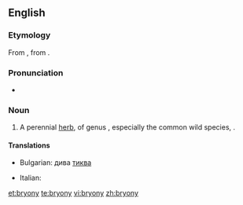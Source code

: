 {{also|Bryony}}
==English==
{{rfi}}
{{wikipedia}}
{{wikispecies|Bryonia}}
===Etymology===
From {{etyl|la|en}} {{m|la|bryōnia||bryony}}, from {{etyl|grc|en}} {{term|βρυωνία||bryony|tr=bruōnia|sc=polytonic|lang=grc}}.

===Pronunciation===
* {{IPA|/ˈbɹaɪəni/|lang=en}}

===Noun===
{{en-noun|~|bryonies}}

# A perennial [[herb]], of genus {{taxlink|Bryonia|genus}}, especially the common wild species, {{taxlink|Bryonia dioica|species}}.

====Translations====
{{trans-top|herb of ''Bryonia''}}
* Bulgarian: дива [[тиква]]
{{trans-mid}}
* Italian: {{t|it|brionia|f}}
{{trans-bottom}}

[[et:bryony]]
[[te:bryony]]
[[vi:bryony]]
[[zh:bryony]]